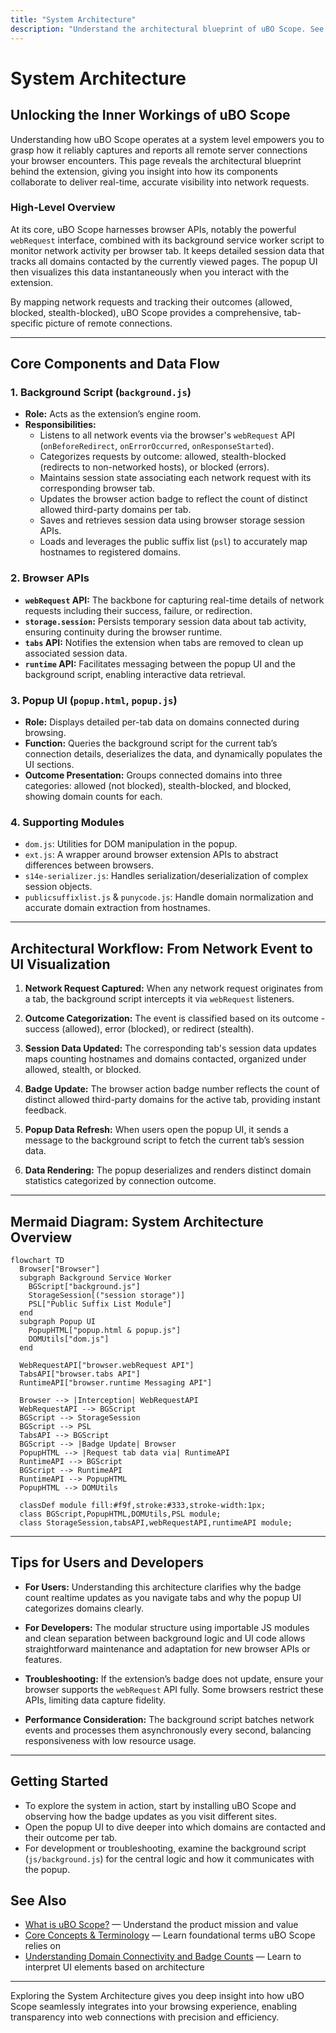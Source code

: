 ```yaml
---
title: "System Architecture"
description: "Understand the architectural blueprint of uBO Scope. See how the extension leverages browser APIs (notably webRequest), maps network requests per tab, tracks session data, and updates the UI. A high-level Mermaid diagram illustrates the interplay among background scripts, popup UI, and browser APIs."
---
```


# System Architecture

## Unlocking the Inner Workings of uBO Scope

Understanding how uBO Scope operates at a system level empowers you to grasp how it reliably captures and reports all remote server connections your browser encounters. This page reveals the architectural blueprint behind the extension, giving you insight into how its components collaborate to deliver real-time, accurate visibility into network requests.

### High-Level Overview

At its core, uBO Scope harnesses browser APIs, notably the powerful `webRequest` interface, combined with its background service worker script to monitor network activity per browser tab. It keeps detailed session data that tracks all domains contacted by the currently viewed pages. The popup UI then visualizes this data instantaneously when you interact with the extension.

By mapping network requests and tracking their outcomes (allowed, blocked, stealth-blocked), uBO Scope provides a comprehensive, tab-specific picture of remote connections.

---

## Core Components and Data Flow

### 1. Background Script (`background.js`)

- **Role:** Acts as the extension’s engine room.
- **Responsibilities:**
  - Listens to all network events via the browser's `webRequest` API (`onBeforeRedirect`, `onErrorOccurred`, `onResponseStarted`).
  - Categorizes requests by outcome: allowed, stealth-blocked (redirects to non-networked hosts), or blocked (errors).
  - Maintains session state associating each network request with its corresponding browser tab.
  - Updates the browser action badge to reflect the count of distinct allowed third-party domains per tab.
  - Saves and retrieves session data using browser storage session APIs.
  - Loads and leverages the public suffix list (`psl`) to accurately map hostnames to registered domains.

### 2. Browser APIs

- **`webRequest` API:** The backbone for capturing real-time details of network requests including their success, failure, or redirection.
- **`storage.session`:** Persists temporary session data about tab activity, ensuring continuity during the browser runtime.
- **`tabs` API:** Notifies the extension when tabs are removed to clean up associated session data.
- **`runtime` API:** Facilitates messaging between the popup UI and the background script, enabling interactive data retrieval.

### 3. Popup UI (`popup.html`, `popup.js`)

- **Role:** Displays detailed per-tab data on domains connected during browsing.
- **Function:** Queries the background script for the current tab’s connection details, deserializes the data, and dynamically populates the UI sections.
- **Outcome Presentation:** Groups connected domains into three categories: allowed (not blocked), stealth-blocked, and blocked, showing domain counts for each.

### 4. Supporting Modules

- `dom.js`: Utilities for DOM manipulation in the popup.
- `ext.js`: A wrapper around browser extension APIs to abstract differences between browsers.
- `s14e-serializer.js`: Handles serialization/deserialization of complex session objects.
- `publicsuffixlist.js` & `punycode.js`: Handle domain normalization and accurate domain extraction from hostnames.

---

## Architectural Workflow: From Network Event to UI Visualization

1. **Network Request Captured:** When any network request originates from a tab, the background script intercepts it via `webRequest` listeners.

2. **Outcome Categorization:** The event is classified based on its outcome - success (allowed), error (blocked), or redirect (stealth).

3. **Session Data Updated:** The corresponding tab's session data updates maps counting hostnames and domains contacted, organized under allowed, stealth, or blocked.

4. **Badge Update:** The browser action badge number reflects the count of distinct allowed third-party domains for the active tab, providing instant feedback.

5. **Popup Data Refresh:** When users open the popup UI, it sends a message to the background script to fetch the current tab’s session data.

6. **Data Rendering:** The popup deserializes and renders distinct domain statistics categorized by connection outcome.

---

## Mermaid Diagram: System Architecture Overview

```mermaid
flowchart TD
  Browser["Browser"]
  subgraph Background Service Worker
    BGScript["background.js"]
    StorageSession[("session storage")]
    PSL["Public Suffix List Module"]
  end
  subgraph Popup UI
    PopupHTML["popup.html & popup.js"]
    DOMUtils["dom.js"]
  end

  WebRequestAPI["browser.webRequest API"]
  TabsAPI["browser.tabs API"]
  RuntimeAPI["browser.runtime Messaging API"]

  Browser --> |Interception| WebRequestAPI
  WebRequestAPI --> BGScript
  BGScript --> StorageSession
  BGScript --> PSL
  TabsAPI --> BGScript
  BGScript --> |Badge Update| Browser
  PopupHTML --> |Request tab data via| RuntimeAPI
  RuntimeAPI --> BGScript
  BGScript --> RuntimeAPI
  RuntimeAPI --> PopupHTML
  PopupHTML --> DOMUtils

  classDef module fill:#f9f,stroke:#333,stroke-width:1px;
  class BGScript,PopupHTML,DOMUtils,PSL module;
  class StorageSession,tabsAPI,webRequestAPI,runtimeAPI module;
```

---

## Tips for Users and Developers

- **For Users:** Understanding this architecture clarifies why the badge count realtime updates as you navigate tabs and why the popup UI categorizes domains clearly.

- **For Developers:** The modular structure using importable JS modules and clean separation between background logic and UI code allows straightforward maintenance and adaptation for new browser APIs or features.

- **Troubleshooting:** If the extension’s badge does not update, ensure your browser supports the `webRequest` API fully. Some browsers restrict these APIs, limiting data capture fidelity.

- **Performance Consideration:** The background script batches network events and processes them asynchronously every second, balancing responsiveness with low resource usage.

---

## Getting Started

- To explore the system in action, start by installing uBO Scope and observing how the badge updates as you visit different sites.
- Open the popup UI to dive deeper into which domains are contacted and their outcome per tab.
- For development or troubleshooting, examine the background script (`js/background.js`) for the central logic and how it communicates with the popup.


## See Also
- [What is uBO Scope?](overview/introduction-value/product-overview) — Understand the product mission and value
- [Core Concepts & Terminology](overview/architecture-core-concepts/core-terminology) — Learn foundational terms uBO Scope relies on
- [Understanding Domain Connectivity and Badge Counts](guides/interpreting-results/understanding-results) — Learn to interpret UI elements based on architecture

---

Exploring the System Architecture gives you deep insight into how uBO Scope seamlessly integrates into your browsing experience, enabling transparency into web connections with precision and efficiency.